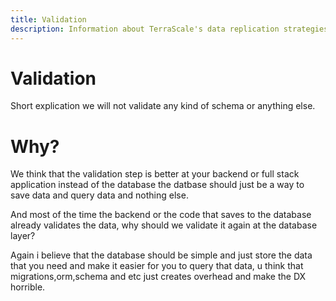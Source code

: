 ```yaml
---
title: Validation
description: Information about TerraScale's data replication strategies.
---
```


# Validation

Short explication we will not validate any kind of schema or anything else.

# Why?

We think that the validation step is better at your backend or full stack application instead of the database
the datbase should just be a way to save data and query data and nothing else.

And most of the time the backend or the code that saves to the database already validates the data, why should we 
validate it again at the database layer?

Again i believe that the database should be simple and just store the data that you need and make it easier for you
to query that data, u think that migrations,orm,schema and etc just creates overhead and make the DX horrible.